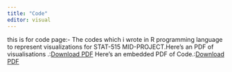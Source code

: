 ---
title: "Code"
editor: visual
---

this is for code page:- The codes which i wrote in R programming language to represent visualizations for STAT-515 MID-PROJECT.Here's an PDF of visualisations .:[Download PDF](https://drive.google.com/file/d/1cq5-uBcJNA0LSJ2ch8jM1uTduy5L-i_S/view?usp=sharing) Here's an embedded PDF of Code.:[Download PDF](https://drive.google.com/file/d/1rlTdOkHHKDzish2zb4xt7h21wvXMJmxW/view?usp=sharing)
